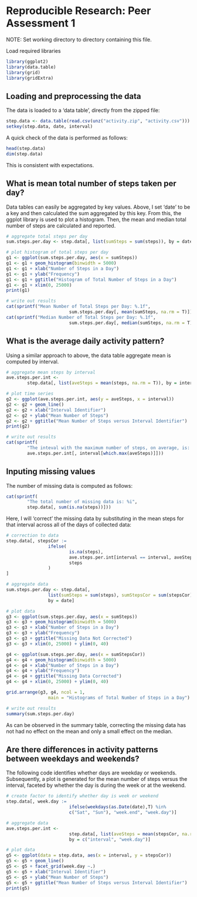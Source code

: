 # Reproducible Research: Peer Assessment 1
NOTE: Set working directory to directory containing this file.

Load required libraries
```r
library(ggplot2)
library(data.table)
library(grid)
library(gridExtra)
```

## Loading and preprocessing the data
The data is loaded to a 'data table', directly from the zipped file:
```r
step.data <- data.table(read.csv(unz("activity.zip", "activity.csv")))
setkey(step.data, date, interval)
```
A quick check of the data is performed as follows:
```r
head(step.data)
dim(step.data)
```
This is consistent with expectations.

## What is mean total number of steps taken per day?
Data tables can easily be aggregated by key values.  Above, I set 'date' to be a key and then calculated the sum aggregated by this key.  From this, the ggplot library is used to plot a histogram.  Then, the mean and median total number of steps are calculated and reported.
```r
# aggregate total steps per day
sum.steps.per.day <- step.data[, list(sumSteps = sum(steps)), by = date]

# plot histogram of total steps per day
g1 <- ggplot(sum.steps.per.day, aes(x = sumSteps))
g1 <- g1 + geom_histogram(binwidth = 5000)
g1 <- g1 + xlab("Number of Steps in a Day")
g1 <- g1 + ylab("Frequency")
g1 <- g1 + ggtitle("Histogram of Total Number of Steps in a Day")
g1 <- g1 + xlim(0, 25000)
print(g1)

# write out results
cat(sprintf("Mean Number of Total Steps per Day: %.1f", 
                        sum.steps.per.day[, mean(sumSteps, na.rm = T)]))
cat(sprintf("Median Number of Total Steps per Day: %.1f", 
                        sum.steps.per.day[, median(sumSteps, na.rm = T)]))
```

## What is the average daily activity pattern?
Using a similar approach to above, the data table aggregate mean is computed by interval.  
```r
# aggregate mean steps by interval
ave.steps.per.int <- 
        step.data[, list(aveSteps = mean(steps, na.rm = T)), by = interval]

# plot time series
g2 <- ggplot(ave.steps.per.int, aes(y = aveSteps, x = interval))
g2 <- g2 + geom_line()
g2 <- g2 + xlab("Interval Identifier")
g2 <- g2 + ylab("Mean Number of Steps")
g2 <- g2 + ggtitle("Mean Number of Steps versus Interval Identifier")
print(g2)

# write out results
cat(sprintf(
        "The inteval with the maximum number of steps, on average, is: %i", 
        ave.steps.per.int[, interval[which.max(aveSteps)]]))
```

## Inputing missing values
The number of missing data is computed as follows:
```r
cat(sprintf(
        "The total number of missing data is: %i", 
        step.data[, sum(is.na(steps))]))
```

Here, I will 'correct' the missing data by substituting in the mean steps for that interval across all of the days of collected data:
```r
# correction to data
step.data[, stepsCor := 
                ifelse(
                        is.na(steps), 
                        ave.steps.per.int[interval == interval, aveSteps], 
                        steps
                )
]

# aggregate data
sum.steps.per.day <- step.data[, 
                list(sumSteps = sum(steps), sumStepsCor = sum(stepsCor)), 
                by = date]

# plot data
g3 <- ggplot(sum.steps.per.day, aes(x = sumSteps))
g3 <- g3 + geom_histogram(binwidth = 5000)
g3 <- g3 + xlab("Number of Steps in a Day")
g3 <- g3 + ylab("Frequency")
g3 <- g3 + ggtitle("Missing Data Not Corrected")
g3 <- g3 + xlim(0, 25000) + ylim(0, 40)  

g4 <- ggplot(sum.steps.per.day, aes(x = sumStepsCor))
g4 <- g4 + geom_histogram(binwidth = 5000)
g4 <- g4 + xlab("Number of Steps in a Day")
g4 <- g4 + ylab("Frequency")
g4 <- g4 + ggtitle("Missing Data Corrected")
g4 <- g4 + xlim(0, 25000) + ylim(0, 40)

grid.arrange(g3, g4, ncol = 1, 
                main = "Histograms of Total Number of Steps in a Day")

# write out results
summary(sum.steps.per.day)
```
As can be observed in the summary table, correcting the missing data has not had no effect on the mean and only a small effect on the median.  

## Are there differences in activity patterns between weekdays and weekends?
The following code identifies whether days are weekday or weekends.  Subsequently, a  plot is generated for the mean number of steps versus the interval, faceted by whether the day is during the week or at the weekend. 
```r
# create factor to identify whether day is week or weekend
step.data[, week.day := 
                        ifelse(weekdays(as.Date(date),T) %in% 
                        c("Sat", "Sun"), "week.end", "week.day")]

# aggregate data 
ave.steps.per.int <- 
                        step.data[, list(aveSteps = mean(stepsCor, na.rm = T)), 
                        by = c("interval", "week.day")]

# plot data
g5 <- ggplot(data = step.data, aes(x = interval, y = stepsCor))
g5 <- g5 + geom_line() 
g5 <- g5 + facet_grid(week.day ~.)
g5 <- g5 + xlab("Interval Identifier")
g5 <- g5 + ylab("Mean Number of Steps")
g5 <- g5 + ggtitle("Mean Number of Steps versus Interval Identifier")
print(g5)
```